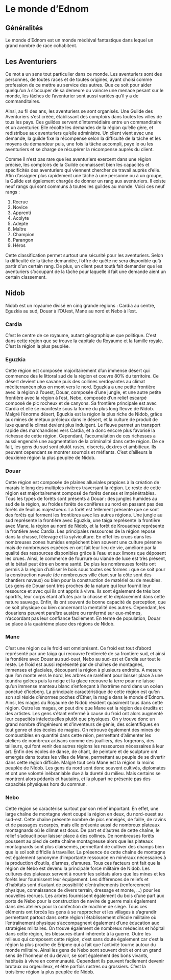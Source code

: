 # Le monde d'Ednom

## Généralités

Le monde d'Ednom est un monde médiéval fantastique dans lequel un grand nombre de race cohabitent.

## Les Aventuriers

Ce mot a un sens tout particulier dans ce monde. Les aventuriers sont des personnes, de toutes races et de toutes origines, ayant choisi comme profession de ce mettre au service des autres. Que ce soit pour aider quelqu'un à s'occuper de sa demeure ou vaincre une menace pesant sur le monde, les tâches de l'aventurier sont aussi variées qu'il y a de commanditaires. 

Ainsi, au fil des ans, les aventuriers se sont organisés. Une Guilde des Aventuriers s'est créée, établissant des comptoirs dans toutes les villes de tous les pays. Ces guildes servent d'intermédiaire entre un commanditaire et un aventurier. Elle récolte les demandes de la région qu'elle gère, et redistribue aux aventuriers qu'elle administre. Un client vient avec une demande, la guilde fixe la récompense selon la difficulté de la tâche et les moyens du demandeur puis, une fois la tâche accompli, paye le ou les aventuriers et se charge de récupérer la récompense auprès du client. 

Comme il n'est pas rare que les aventuriers exercent dans une région précise, les comptoirs de la Guilde connaissent bien les capacités et spécificités des aventuriers qui viennent chercher de travail auprès d'elle. Afin d'assigner plus rapidement une tâche à une personne ou à un groupe, la Guilde est également chargée de donner un rang aux aventuriers. Il existe neuf rangs qui sont communs à toutes les guildes au monde. Voici ces neuf rangs : 

1. Recrue
2. Novice
3. Apprenti
4. Acolyte
5. Adepte 
6. Maître
7. Champion
8. Parangon
9. Héros

Cette classification permet surtout une sécurité pour les aventuriers. Selon la difficulté de la tâche demandée, l'offre de quête ne sera disponible qu'à partir d'un certain rang. De plus, un client peut toutà fait demander que les aventuriers s'occupant de la tâche pour laquelle il fait une demande aient un certain classement.  

## Nidob

Nidob est un royaume divisé en cinq grande régions : Cardia au centre, Eguzkia au sud, Douar à l'OUest, Mane au nord et Nebo à l'est. 

### Cardia

C'est le centre de ce royaume, autant géographique que politique. C'est dans cette région que se trouve la capitale du Royaume et la famille royale. C'est la région la plus peuplée. 

### Eguzkia

Cette région est composée majoritairement d'un immense désert qui commence dès le littoral sud de la région et couvre 80% du territoire. Ce désert devient une savane puis des collines verdoyantes au climat méditerranéen plus on mont vers le nord. Eguzkia a une petite frontière avec la région à l'ouest, Douar, composée d'une jungle, et une autre petite frontière avec la région à l'est, Nebo, composée d'un relief escarpé composé de pic rocheux et de canyons. Sa frontière principale est avec Cardia et elle se manifeste sous la forme du plus long fleuve de Nidob. Malgré l'énorme désert, Eguzkia est la région la plus riche de Nidob, grâce aux mines de métaux précieux dans le désert, et la culture de produit de luxe quand le climat devient plus indulgent. Le fleuve permet un transport rapide des marchandises vers Cardia, et a donc encore plus favorisé la richesse de cette région. Cependant, l'accumulation de ces richesses a aussi engendré une augmentation de la criminalité dans cette région. De ce fait, les gens du sud sont plutôt rusés, discrets, dextres et ambitieux. Ils peuvent cependant se montrer sournois et méfiants. C'est d'ailleurs la deuxième région la plus peuplée de Nidob.

### Douar

Cette région est composée de plaines alluviales propices à la création de marais le long des multiples rivières traversant la région. Le reste de cette région est majoritairement composé de forêts denses et impénétrables. Tous les types de forêts sont présents à Douar : des jungles humides au sud de la région, au froides forêts de conifères au nord en passant pas des forêts de feuillus majestueux. La forêt est tellement présente que ce sont des forêts qui forment les frontières avec les autres régions. Une jungle au sud représente la frontière avec Eguzkia, une taïga représente la frontière avec Mane, la région au nord de Nidob, et la forêt de Krouadnez représente la frontière avec Cardia. Les principales ressources de la région repose dans la chasse, l'élevage et la sylviculture. En effet les crues dans les nombreuses zones humides empêchent bien souvent une culture pérenne mais de nombreuses espèces en ont fait leur lieu de vie, amélioré par la qualité des ressources disponibles grâce à l'eau et aux limons que déposent les crues. Ainsi, le commerce de fourrure ou viande de luxe est très présent, et le bétail peut être en bonne santé. De plus les nombreuses forêts ont permis à la région d'utiliser le bois sous toutes ses formes : que ce soit pour la construction navale (de nombreuses ville étant sur la côte sont des chantiers navaux) ou bien pour la construction de matériel ou de meubles. Les gens de Douar sont très proches de la nature qui leur fournit leur ressource et avec qui ils ont appris à vivre. Ils sont également de très bon sportifs, leur corps étant affutés par la chasse et le déplacement dans cette nature sauvage. Enfin, ils ont souvent de bonne capacité de perception, que ce soit physique ou bien concernant la mentalité des autres. Cependant, les douariens peuvent paraître austère ou renfermé sur eux-mêmes, n'accordant pas leur confiance facilement. En terme de population, Douar se place à la quatrième place des régions de Nidob.

### Mane

C'est une région ou le froid est omniprésent. Ce froid est tout d'abord représenté par une taïga qui recouvre l'entiereté de sa frontière sud, et ainsi la frontière avec Douar au sud-ouet, Nebo au sud-est et Cardia sur tout le reste. Le froid est aussi représenté par de chaînes de montagnes, immenses et glaciales, découpant la région à plusieurs endroits. A mesure que l'on monte vers le nord, les arbres se raréfient pour laisser place à une toundra gelées puis la neige et la glace recouvre la terre pour ne laisse qu'un immense manteau blanc s'enfonçant à l'extrême nord dans un océan ponctué d'iceberg. La principale caractéristique de cette région est qu'en son sol réside d'énormes poches d'Ether, la magie dans le monde d'Ednom. Ainsi, les mages du Royaume de Nidob résident quasiment tous dans cette région. Outre les mages, on peut dire que Mane est la région des érudits et des artistes. Les gens s'étant enfermé à cause du froid ont alors augmenté leur capacités intelectuelles plutôt que physiques. On y trouve donc un grand nombre d'ingénieurs et d'inventeurs de génie, des scientifiques en tout genre et des écoles de magies. On retrouve également des mines de combustibles en quantité dans cette réion, permettant d'alimenter les ateliers de nombreux artisans comme des joailliers, des forgerons, des tailleurs, qui font venir des autres régions les ressources nécessaires à leur art. Enfin des écoles de danse, de chant, de peinture et de sculpture ont emergés dans toutes les villes de Mane, permettant au peuple de se divertir dans cette région difficile. Malgré tout cela Mane est la région la moins peuplée de NIdob. Les gens du nord sont donc souvent cultivés, diplomates et ont une volonté inébranlable due à la dureté du milieu. Mais certains se montrent alors pédants et hautains, et la plupart ne présente pas des capacités physiques hors du commun.

### Nebo

Cette région se caractérise surtout par son relief important. En effet, une large chaîne de montagne vient coupé la région en deux, du nord-ouest au sud-est. Cette chaîne présente nombre de pics enneigés, de faille, de ravins et de passages escarpés, mais elle présente aussi de nombreux plateaux montagnards où le climat est doux. De part et d'autres de cette chaîne, le relief s'adoucit pour laisser place à des collines. De nombreuses forêts poussent au pied de cette chaîne montagneuse alors que les plateaux montagnards sont plus clairsemés, permettant de cultiver des champs bien que le sol soit difficile à travailler. La présence de cette chaîne de montagne est également synonyme d'importante ressource en minéraux nécessaires à la production d'outils, d'armes, d'amures. Tous ces facteurs ont fait que la région de Nebo est devenu la principale force militaire de Nidob. Les cultures des plateaux servent à nourrir les soldats alors que les mines et les forêts leur fournissent leur équipement. Les différences de reliefs et d'habitats sont d'autant de possibilité d'entraînements (renforcement physique, connaissance de divers terrain, dressage et monte, ...) pour les nouvelles recrues. Les arbres fournissent également du bois d'une part aux ports de Nebo pour la construction de navire de guerre mais également dans des ateliers pour la confection de machine de siège. Tous ces éléments ont forcés les gens à se rapprocher et les villages à s'agrandir permettant partout dans cette région l'établissement d'école militaire où l'entraînement physique s'accompagnent également d'une éducation aux stratégies militaires. On trouve également de nombreux médecins et hôpital dans cette région, les blessures étant inhérente à la guerre. Outre les milieux qui composent cette région, c'est sans doute également car c'est la région la plus proche de Eripme qui a fait que l'activité tourne autour du monde militaire. Ainsi les gens de Nebo sont souvent droit et ont un grand sens de l'honneur et du devoir, se sont également des bons vivants, habitués à vivre en communauté. Cependant ils peuvent facilement devenir brutaux ou orgeuilleux, et être parfois rustres ou grossiers. C'est la troisième région la plus peuplée de Nidob.